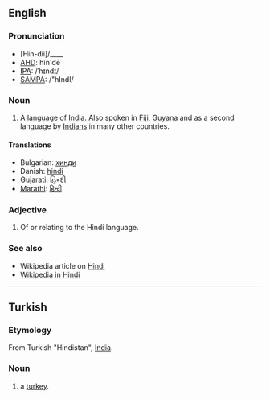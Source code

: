 ==English==
===Pronunciation===
*[Hin-dii]/____
*[[w:AHD|AHD]]: hĭn'dē
*[[w:IPA|IPA]]: /ˈhɪndɪ/
*[[w:SAMPA|SAMPA]]: /"hIndI/

===Noun===

# A [[language]] of [[India]].  Also spoken in [[Fiji]], [[Guyana]] and as a second language by [[Indian]]s in many other countries.

====Translations====
*Bulgarian: [[хинди]]
*Danish: [[hindi]]
*[[Gujarati]]: [[હિન્દી]] 
*[[Marathi]]: [[हिन्दी]]

===Adjective===

# Of or relating to the Hindi language.

===See also===
*Wikipedia article on [[w:Hindi|Hindi]]
*[http://hi.wikipedia.org Wikipedia in Hindi]
----

==Turkish==
===Etymology===
From Turkish "Hindistan", [[India]].
===Noun===

# a [[turkey]].